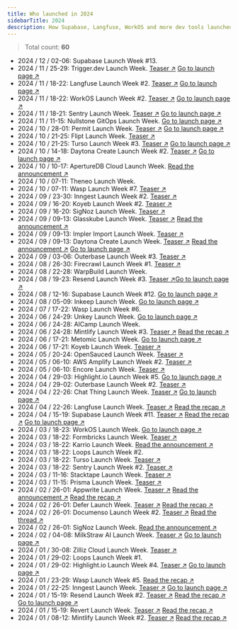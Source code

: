 ```yaml
---
title: Who launched in 2024
sidebarTitle: 2024
description: How Supabase, Langfuse, WorkOS and more dev tools launched
---
```


> Total count: **60**

- 2024 / 12 / 02-06: Supabase Launch Week #13.
- 2024 / 11 / 25-29: Trigger.dev Launch Week. [Teaser ↗︎](https://x.com/triggerdotdev/status/1856375219092332752) [Go to launch page ↗︎](https://trigger.dev/launchweek/0)
- 2024 / 11 / 18-22: Langfuse Launch Week #2. [Teaser ↗︎](https://x.com/MarcKlingen/status/1857091135983780039) [Go to launch page ↗︎](https://langfuse.com/launch)
- 2024 / 11 / 18-22: WorkOS Launch Week #2. [Teaser ↗︎](https://x.com/WorkOS/status/1856046332407906341) [Go to launch page ↗︎](https://workos.com/launch-week)
- 2024 / 11 / 18-21: Sentry Launch Week. [Teaser ↗︎](https://x.com/getsentry/status/1856068180529295737) [Go to launch page ↗︎](https://sentry.io/events/launch-week)
- 2024 / 11 / 11-15: Nullstone GitOps Launch Week. [Go to launch page ↗︎](https://www.nullstone.io/blog-posts/gitops-launch-week-announcement)
- 2024 / 10 / 28-01: Permit Launch Week. [Teaser ↗︎](https://x.com/permit_io/status/1847213978352545944) [Go to launch page ↗︎](https://launchweek.permit.io)
- 2024 / 10 / 21-25: Flipt Launch Week. [Teaser ↗︎](https://x.com/flipt_io/status/1846989763506852261)
- 2024 / 10 / 21-25: Turso Launch Week #3. [Teaser ↗︎](https://x.com/tursodatabase/status/1844072254583574707) [Go to launch page ↗︎](https://turso.tech/launch-week)
- 2024 / 10 / 14-18: Daytona Create Launch Week #2. [Teaser ↗︎](https://x.com/daytonaio/status/1844415887098745342) [Go to launch page ↗︎](https://create.daytona.io/)
- 2024 / 10 / 10-17: ApertureDB Cloud Launch Week. [Read the announcement ↗︎](https://www.linkedin.com/feed/update/urn:li:activity:7247347077574189058)
- 2024 / 10 / 07-11: Theneo Launch Week.
- 2024 / 10 / 07-11: Wasp Launch Week #7. [Teaser ↗︎](https://x.com/WaspLang/status/1842220208775426401)
- 2024 / 09 / 23-30: Inngest Launch Week #2. [Teaser ↗︎](https://x.com/inngest/status/1835746864739844548)
- 2024 / 09 / 16-20: Koyeb Launch Week #2. [Teaser ↗︎](https://x.com/gokoyeb/status/1830951168878444783)
- 2024 / 09 / 16-20: SigNoz Launch Week. [Teaser ↗︎](https://x.com/SignozHQ/status/1833100107136303393)
- 2024 / 09 / 09-13: Glasskube Launch Week. [Teaser ↗︎](https://x.com/glasskube/status/1832136241472794708) [Read the announcement ↗︎](https://glasskube.dev/blog/launch-week-number-2/)
- 2024 / 09 / 09-13: Impler Import Launch Week. [Teaser ↗︎](https://x.com/implerio/status/1831314351703106041)
- 2024 / 09 / 09-13: Daytona Create Launch Week. [Teaser ↗︎](https://x.com/daytonaio/status/1830549846174154835) [Read the announcement ↗︎](https://www.daytona.io/dotfiles/enterprise-admins-gain-control-over-ide-selection) [Go to launch page ↗︎](https://create.daytona.io/)
- 2024 / 09 / 03-06: Outerbase Launch Week #3. [Teaser ↗︎](https://x.com/outerbase/status/1829181464468136119)
- 2024 / 08 / 26-30: Firecrawl Launch Week #1. [Teaser ↗︎](https://x.com/firecrawl_dev/status/1826358219218059519)
- 2024 / 08 / 22-28: WarpBuild Launch Week.
- 2024 / 08 / 19-23: Resend Launch Week #3. [Teaser ↗︎](https://x.com/resend/status/1820848406438518810)[Go to launch page ↗︎](https://resend.com/forward)
- 2024 / 08 / 12-16: Supabase Launch Week #12. [Go to launch page ↗︎](https://supabase.com/launch-week)
- 2024 / 08 / 05-09: Inkeep Launch Week. [Go to launch page ↗︎](https://inkeep.com/launch-week)
- 2024 / 07 / 17-22: Wasp Launch Week #6.
- 2024 / 06 / 24-29: Unkey Launch Week. [Go to launch page ↗︎](https://www.unkey.com/accelerate)
- 2024 / 06 / 24-28: AICamp Launch Week.
- 2024 / 06 / 24-28: Mintlify Launch Week #3. [Teaser ↗︎](https://x.com/mintlify/status/1802718003274137710) [Read the recap ↗︎](https://x.com/mintlify/status/1810826290502717480)
- 2024 / 06 / 17-21: Metomic Launch Week. [Go to launch page ↗︎](https://metomic.io/metomic-for-google-ecosystem)
- 2024 / 06 / 17-21: Koyeb Launch Week. [Teaser ↗︎](https://x.com/yann_eu/status/1796555252663243030)
- 2024 / 05 / 20-24: OpenSauced Launch Week. [Teaser ↗︎](https://twitter.com/saucedopen/status/1790117385199919469)
- 2024 / 05 / 06-10: AWS Amplify Launch Week #2. [Teaser ↗︎](https://x.com/AWSAmplify/status/1783875739290419552)
- 2024 / 05 / 06-10: Encore Launch Week. [Teaser ↗︎](https://twitter.com/encoredotdev/status/1782323908957409649)
- 2024 / 04 / 29-03: Highlight.io Launch Week #5. [Go to launch page ↗︎](https://www.highlight.io/blog/tag/launch-week-5)
- 2024 / 04 / 29-02: Outerbase Launch Week #2. [Teaser ↗︎](https://x.com/outerbase/status/1783557756093370373)
- 2024 / 04 / 22-26: Chat Thing Launch Week. [Teaser ↗︎](https://twitter.com/chatthingai/status/1780156198060228932) [Go to launch page ↗︎](https://chatthing.ai/launch-week/power-ups)
- 2024 / 04 / 22-26: Langfuse Launch Week. [Teaser ↗︎](https://twitter.com/langfuse/status/1781324385774674407) [Read the recap ↗︎](https://twitter.com/langfuse/status/1784958398796099685)
- 2024 / 04 / 15-19: Supabase Launch Week #11. [Teaser ↗︎](https://x.com/supabase/status/1775881233907749233) [Read the recap ↗︎](https://supabase.com/blog/ga-week-summary) [Go to launch page ↗︎](https://supabase.com/special-announcement)
- 2024 / 03 / 18-23: WorkOS Launch Week. [Go to launch page ↗︎](https://workos.com/launch-week/)
- 2024 / 03 / 18-22: Formbricks Launch Week. [Teaser ↗︎](https://x.com/formbricks/status/1769665214851481802)
- 2024 / 03 / 18-22: Karrio Launch Week. [Read the announcement ↗︎](https://karrio.io/launch-week-x)
- 2024 / 03 / 18-22: Loops Launch Week #2.
- 2024 / 03 / 18-22: Turso Launch Week. [Teaser ↗︎](https://x.com/tursodatabase/status/1759663676204687761)
- 2024 / 03 / 18-22: Sentry Launch Week #2. [Teaser ↗︎](https://x.com/getsentry/status/1768785603385340295)
- 2024 / 03 / 11-16: Stacktape Launch Week. [Teaser ↗︎](https://x.com/stacktape/status/1763519425670521286)
- 2024 / 03 / 11-15: Prisma Launch Week. [Teaser ↗︎](https://x.com/prisma/status/1765801500368945223)
- 2024 / 02 / 26-01: Appwrite Launch Week. [Teaser ↗︎](https://x.com/appwrite/status/1759953507782648054) [Read the announcement ↗︎](https://appwrite.io/blog/post/announcing-init) [Read the recap ↗︎](https://appwrite.io/blog/post/a-recap-of-init)
- 2024 / 02 / 26-01: Defer Launch Week. [Teaser ↗︎](https://x.com/defer_run/status/1762129171226951988) [Read the recap ↗︎](https://www.defer.run/blog/build-week-1-wrap-up)
- 2024 / 02 / 26-01: Documenso Launch Week #2. [Teaser ↗︎](https://x.com/documenso/status/1762080473092706461) [Read the thread ↗︎](https://x.com/documenso/status/1763649799323332932)
- 2024 / 02 / 26-01: SigNoz Launch Week. [Read the announcement ↗︎](https://signoz.io/newsroom/launch-week-1/)
- 2024 / 02 / 04-08: MilkStraw AI Launch Week. [Teaser ↗︎](https://www.linkedin.com/posts/milkstraw-ai_announcing-milkstraw-ai-slash-a-special-activity-7158864553928245248-B8bX) [Go to launch page ↗︎](https://milkstraw.ai/slash)
- 2024 / 01 / 30-08: Zilliz Cloud Launch Week. [Teaser ↗︎](https://twitter.com/zilliz_universe/status/1750552090458693958)
- 2024 / 01 / 29-02: Loops Launch Week #1.
- 2024 / 01 / 29-02: Highlight.io Launch Week #4. [Teaser ↗︎](https://x.com/highlightio/status/1750922104772682217) [Go to launch page ↗︎](https://www.highlight.io/launch/week-4)
- 2024 / 01 / 23-29: Wasp Launch Week #5. [Read the recap ↗︎](https://wasp-lang.dev/blog/2024/01/23/wasp-launch-week-five)
- 2024 / 01 / 22-25: Inngest Launch Week. [Teaser ↗︎](https://twitter.com/inngest/status/1746942045820719172) [Go to launch page ↗︎](https://www.inngest.com/launch-week)
- 2024 / 01 / 15-19: Resend Launch Week #2. [Teaser ↗︎](https://x.com/resend/status/1744374127887040933?s=20) [Read the recap ↗︎](https://x.com/zenorocha/status/1749461869948186975?s=20) [Go to launch page ↗︎](https://resend.com/forward)
- 2024 / 01 / 15-19: Revert Launch Week. [Teaser ↗︎](https://x.com/revertdotdev/status/1745718487744401456?s=20) [Read the recap ↗︎](https://x.com/revertdotdev/status/1749593933876019358?s=20)
- 2024 / 01 / 08-12: Mintlify Launch Week #2. [Teaser ↗︎](https://twitter.com/mintlify/status/1734624009721934022) [Read the recap ↗︎](https://x.com/mintlify/status/1749524318940487816?s=20)
